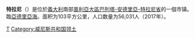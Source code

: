 {{Infobox Italian comune
| name              = 特拉尼
| official_name     = Comune di Trani
| image_skyline     = Trani Monastero frontale.jpg
| img_coa           =
| image_flag        = 
| latd  = 41 |latm  = 16 |lats  =  |latNS  = N
| longd = 16 |longm = 25 |longs =   |longEW = E 
| region            = [[普利亚大区|普利亚大区]] 
| province          = [[巴列塔-安德里亞-特拉尼省|巴列塔-安德里亞-特拉尼省]] 
| elevation_m       = 7
| area_total_km2    = 103.41
| population_as_of  = 2017年12月31日
| population_total  = 56031
| population_density_km2 = auto
| timezone          = [[欧洲中部时间|CET]]、[[UTC|UTC]]+1 
| telephone         = 0883
| postalcode        = 70059
| gentilic          = 
| website           = [http://www.comune.trani.ba.it/] 
|}}
'''特拉尼'''（{{lang-it|Trani}}）是位於[[義大利|義大利]]南部[[普利亞大區|普利亞大區]][[巴列塔-安德里亞-特拉尼省|巴列塔-安德里亞-特拉尼省]]的一個市镇。臨[[亞德里亞海|亞德里亞海]]。面积为103平方公里，人口数量为56,031人（2017年）。

{{巴列塔-安德里亚-特拉尼省市镇}}
{{Authority control}}

[[Category:巴列塔-安德里亚-特拉尼省市镇|T]]
[[Category:威尼斯共和国领土|Category:威尼斯共和国领土]]